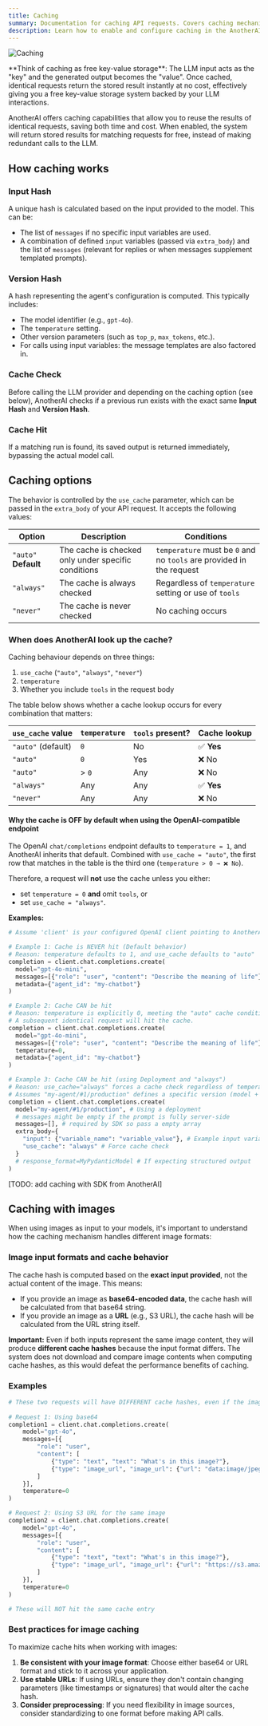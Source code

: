 ```yaml
---
title: Caching
summary: Documentation for caching API requests. Covers caching mechanisms, configuration options, and best practices for both text and image-based requests.
description: Learn how to enable and configure caching in the AnotherAI API.
---
```



![Caching](/images/inference/caching/header.png)

<Callout type="info">
**Think of caching as free key-value storage**: The LLM input acts as the "key" and the generated output becomes the "value". Once cached, identical requests return the stored result instantly at no cost, effectively giving you a free key-value storage system backed by your LLM interactions.
</Callout>

AnotherAI offers caching capabilities that allow you to reuse the results of identical requests, saving both time and cost. When enabled, the system will return stored results for matching requests for free, instead of making redundant calls to the LLM.

## How caching works

<Steps>
<Step>

### Input Hash

A unique hash is calculated based on the input provided to the model. This can be:
- The list of `messages` if no specific input variables are used.
- A combination of defined `input` variables (passed via `extra_body`) and the list of `messages` (relevant for replies or when messages supplement templated prompts).

</Step>

<Step>

### Version Hash

A hash representing the agent's configuration is computed. This typically includes:
- The model identifier (e.g., `gpt-4o`).
- The `temperature` setting.
- Other version parameters (such as `top_p`, `max_tokens`, etc.).
- For calls using input variables: the message templates are also factored in.

</Step>

<Step>

### Cache Check

Before calling the LLM provider and depending on the caching option (see below), AnotherAI checks if a previous run exists with the exact same **Input Hash** and **Version Hash**.

</Step>

<Step>

### Cache Hit

If a matching run is found, its saved output is returned immediately, bypassing the actual model call.

</Step>
</Steps>

## Caching options

The behavior is controlled by the `use_cache` parameter, which can be passed in the `extra_body` of your API request. It accepts the following values:

| Option | Description | Conditions |
|--------|-------------|------------|
| `"auto"` **Default** | The cache is checked only under specific conditions | `temperature` must be `0` and no `tools` are provided in the request |
| `"always"` | The cache is always checked | Regardless of `temperature` setting or use of `tools` |
| `"never"` | The cache is never checked | No caching occurs |

### When does AnotherAI look up the cache?

Caching behaviour depends on three things:

1. `use_cache` (`"auto"`, `"always"`, `"never"`)
2. `temperature`
3. Whether you include `tools` in the request body

The table below shows whether a cache lookup occurs for every combination that matters:

| `use_cache` value | `temperature` | `tools` present? | Cache lookup |
|-------------------|--------------|-----------------|--------------|
| `"auto"` (default) | `0` | No | ✅ **Yes** |
| `"auto"` | `0` | Yes | ❌ No |
| `"auto"` | > `0` | Any | ❌ No |
| `"always"` | Any | Any | ✅ **Yes** |
| `"never"` | Any | Any | ❌ No |

#### Why the cache is OFF by default when using the OpenAI-compatible endpoint

The OpenAI `chat/completions` endpoint defaults to `temperature = 1`, and AnotherAI inherits that default. Combined with `use_cache = "auto"`, the first row that matches in the table is the third one (`temperature > 0 → ❌ No`).

Therefore, a request will **not** use the cache unless you either:

* set `temperature = 0` **and** omit `tools`, or
* set `use_cache = "always"`.

**Examples:**

```python
# Assume 'client' is your configured OpenAI client pointing to AnotherAI

# Example 1: Cache is NEVER hit (Default behavior)
# Reason: temperature defaults to 1, and use_cache defaults to "auto"
completion = client.chat.completions.create(
  model="gpt-4o-mini",
  messages=[{"role": "user", "content": "Describe the meaning of life"}],
  metadata={"agent_id": "my-chatbot"}
)

# Example 2: Cache CAN be hit
# Reason: temperature is explicitly 0, meeting the "auto" cache condition.
# A subsequent identical request will hit the cache.
completion = client.chat.completions.create(
  model="gpt-4o-mini",
  messages=[{"role": "user", "content": "Describe the meaning of life"}],
  temperature=0,
  metadata={"agent_id": "my-chatbot"}
)

# Example 3: Cache CAN be hit (using Deployment and "always")
# Reason: use_cache="always" forces a cache check regardless of temperature.
# Assumes "my-agent/#1/production" defines a specific version (model + prompt).
completion = client.chat.completions.create(
  model="my-agent/#1/production", # Using a deployment
  # messages might be empty if the prompt is fully server-side
  messages=[], # required by SDK so pass a empty array
  extra_body={
    "input": {"variable_name": "variable_value"}, # Example input variable
    "use_cache": "always" # Force cache check
  }
  # response_format=MyPydanticModel # If expecting structured output
)

```

[TODO: add caching with SDK from AnotherAI]

## Caching with images

When using images as input to your models, it's important to understand how the caching mechanism handles different image formats:

### Image input formats and cache behavior

The cache hash is computed based on the **exact input provided**, not the actual content of the image. This means:

- If you provide an image as **base64-encoded data**, the cache hash will be calculated from that base64 string.
- If you provide an image as a **URL** (e.g., S3 URL), the cache hash will be calculated from the URL string itself.

**Important:** Even if both inputs represent the same image content, they will produce **different cache hashes** because the input format differs. The system does not download and compare image contents when computing cache hashes, as this would defeat the performance benefits of caching.

### Examples

```python
# These two requests will have DIFFERENT cache hashes, even if the image is the same
 
# Request 1: Using base64
completion1 = client.chat.completions.create(
    model="gpt-4o",
    messages=[{
        "role": "user",
        "content": [
            {"type": "text", "text": "What's in this image?"},
            {"type": "image_url", "image_url": {"url": "data:image/jpeg;base64,/9j/4AAQ..."}}
        ]
    }],
    temperature=0
)

# Request 2: Using S3 URL for the same image
completion2 = client.chat.completions.create(
    model="gpt-4o",
    messages=[{
        "role": "user", 
        "content": [
            {"type": "text", "text": "What's in this image?"},
            {"type": "image_url", "image_url": {"url": "https://s3.amazonaws.com/bucket/image.jpg"}}
        ]
    }],
    temperature=0
)

# These will NOT hit the same cache entry
```

### Best practices for image caching

To maximize cache hits when working with images:

1. **Be consistent with your image format**: Choose either base64 or URL format and stick to it across your application.
2. **Use stable URLs**: If using URLs, ensure they don't contain changing parameters (like timestamps or signatures) that would alter the cache hash.
3. **Consider preprocessing**: If you need flexibility in image sources, consider standardizing to one format before making API calls.
